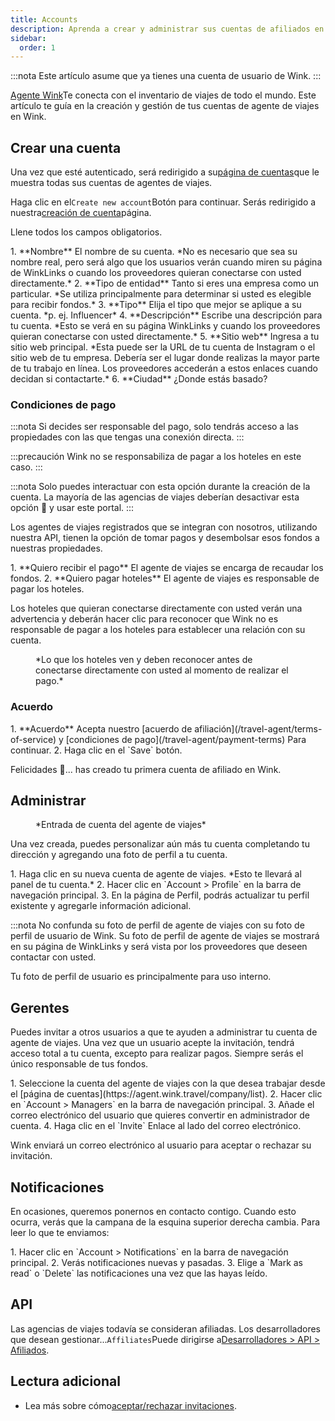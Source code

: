 ```yaml
---
title: Accounts
description: Aprenda a crear y administrar sus cuentas de afiliados en Wink.
sidebar:
  order: 1
---
```


:::nota
Este artículo asume que ya tienes una cuenta de usuario de Wink.
:::

[Agente Wink](https://agent.wink.travel)Te conecta con el inventario de viajes de todo el mundo. Este artículo te guía en la creación y gestión de tus cuentas de agente de viajes en Wink.

## Crear una cuenta

Una vez que esté autenticado, será redirigido a su[página de cuentas](https://agent.wink.travel/company/list)que le muestra todas sus cuentas de agentes de viajes.

Haga clic en el`Create new account`Botón para continuar. Serás redirigido a nuestra[creación de cuenta](https://agent.wink.travel/company/create)página.

Llene todos los campos obligatorios.

<Steps>
  1. **Nombre** El nombre de su cuenta. *No es necesario que sea su nombre real, pero será algo que los usuarios verán cuando miren su página de WinkLinks o cuando los proveedores quieran conectarse con usted directamente.*
  2. **Tipo de entidad** Tanto si eres una empresa como un particular. *Se utiliza principalmente para determinar si usted es elegible para recibir fondos.*
  3. **Tipo** Elija el tipo que mejor se aplique a su cuenta. *p. ej. Influencer*
  4. **Descripción** Escribe una descripción para tu cuenta. *Esto se verá en su página WinkLinks y cuando los proveedores quieran conectarse con usted directamente.*
  5. **Sitio web** Ingresa a tu sitio web principal. *Esta puede ser la URL de tu cuenta de Instagram o el sitio web de tu empresa. Debería ser el lugar donde realizas la mayor parte de tu trabajo en línea. Los proveedores accederán a estos enlaces cuando decidan si contactarte.*
  6. **Ciudad** ¿Donde estás basado?
</Steps>


### Condiciones de pago

:::nota
Si decides ser responsable del pago, solo tendrás acceso a las propiedades con las que tengas una conexión directa.
:::

:::precaución
Wink no se responsabiliza de pagar a los hoteles en este caso.
:::

:::nota
Solo puedes interactuar con esta opción durante la creación de la cuenta. La mayoría de las agencias de viajes deberían desactivar esta opción 🛑 y usar este portal.
:::

Los agentes de viajes registrados que se integran con nosotros, utilizando nuestra API, tienen la opción de tomar pagos y desembolsar esos fondos a nuestras propiedades.

<Steps>
  1. **Quiero recibir el pago** El agente de viajes se encarga de recaudar los fondos.
  2. **Quiero pagar hoteles** El agente de viajes es responsable de pagar los hoteles.
</Steps>


Los hoteles que quieran conectarse directamente con usted verán una advertencia y deberán hacer clic para reconocer que Wink no es responsable de pagar a los hoteles para establecer una relación con su cuenta.

<figure>
  <CloudinaryImage width="700" height="220" resize="scale" quality="best" alt="Relación TA de reconocimiento de propiedad" src="academy/property-ta-agreement" errorImage="noimage_opaque_nyrtl0.png" />

  <figcaption>*Lo que los hoteles ven y deben reconocer antes de conectarse directamente con usted al momento de realizar el pago.*</figcaption>
</figure>


### Acuerdo

<Steps>
  1. **Acuerdo** Acepta nuestro [acuerdo de afiliación](/travel-agent/terms-of-service) y [condiciones de pago](/travel-agent/payment-terms) Para continuar.
  2. Haga clic en el `Save` botón.
</Steps>


Felicidades 🎉... has creado tu primera cuenta de afiliado en Wink.

## Administrar

<figure>
  <CloudinaryImage width="350" height="445" resize="scale" quality="best" alt="Cuenta de agente de viajes" src="academy/travel-agent" errorImage="noimage_opaque_nyrtl0.png" />

  <figcaption>*Entrada de cuenta del agente de viajes*</figcaption>
</figure>


Una vez creada, puedes personalizar aún más tu cuenta completando tu dirección y agregando una foto de perfil a tu cuenta.

<Steps>
  1. Haga clic en su nueva cuenta de agente de viajes. *Esto te llevará al panel de tu cuenta.*
  2. Hacer clic en `Account > Profile` en la barra de navegación principal.
  3. En la página de Perfil, podrás actualizar tu perfil existente y agregarle información adicional.
</Steps>


:::nota
No confunda su foto de perfil de agente de viajes con su foto de perfil de usuario de Wink. Su foto de perfil de agente de viajes se mostrará en su página de WinkLinks y será vista por los proveedores que deseen contactar con usted.

Tu foto de perfil de usuario es principalmente para uso interno.

## Gerentes

Puedes invitar a otros usuarios a que te ayuden a administrar tu cuenta de agente de viajes. Una vez que un usuario acepte la invitación, tendrá acceso total a tu cuenta, excepto para realizar pagos. Siempre serás el único responsable de tus fondos.

<Steps>
  1. Seleccione la cuenta del agente de viajes con la que desea trabajar desde el [página de cuentas](https://agent.wink.travel/company/list).
  2. Hacer clic en `Account > Managers` en la barra de navegación principal.
  3. Añade el correo electrónico del usuario que quieres convertir en administrador de cuenta.
  4. Haga clic en el `Invite` Enlace al lado del correo electrónico.
</Steps>


Wink enviará un correo electrónico al usuario para aceptar o rechazar su invitación.

## Notificaciones

En ocasiones, queremos ponernos en contacto contigo. Cuando esto ocurra, verás que la campana de la esquina superior derecha cambia.
Para leer lo que te enviamos:

<Steps>
  1. Hacer clic en `Account > Notifications` en la barra de navegación principal.
  2. Verás notificaciones nuevas y pasadas.
  3. Elige a `Mark as read` o `Delete` las notificaciones una vez que las hayas leído.
</Steps>


## API

Las agencias de viajes todavía se consideran afiliadas. Los desarrolladores que desean gestionar...`Affiliates`Puede dirigirse a[Desarrolladores > API > Afiliados](/developers/apis/#affiliate-api).

## Lectura adicional

* Lea más sobre cómo[aceptar/rechazar invitaciones](/user/invites).

